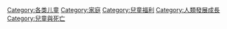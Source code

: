 [[Category:各类儿童|Category:各类儿童]]
[[Category:家庭|Category:家庭]]
[[Category:兒童福利|Category:兒童福利]]
[[Category:人類發展成長|Category:人類發展成長]]
[[Category:兒童與死亡|Category:兒童與死亡]]